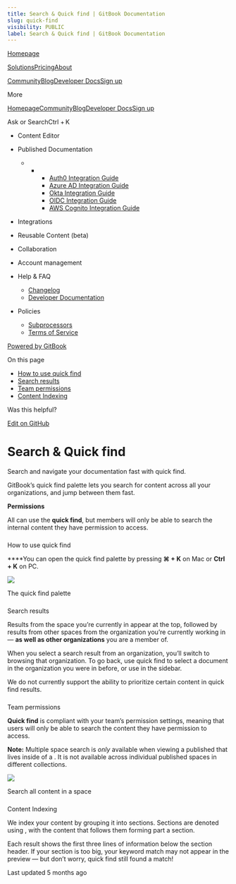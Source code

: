 ```yaml
---
title: Search & Quick find | GitBook Documentation
slug: quick-find
visibility: PUBLIC
label: Search & Quick find | GitBook Documentation
---
```

[Homepage](https://www.gitbook.com/)

[Solutions](https://www.gitbook.com/solutions/public-docs)[Pricing](https://www.gitbook.com/pricing)[About](https://www.gitbook.com/about)

[Community](https://github.com/GitbookIO/community)[Blog](https://www.gitbook.com/blog)[Developer Docs](https://developer.gitbook.com/)[Sign up](https://gitbook.com/join)

More

[Homepage](https://www.gitbook.com/)[Community](https://github.com/GitbookIO/community)[Blog](https://www.gitbook.com/blog)[Developer Docs](https://developer.gitbook.com/)[Sign up](https://gitbook.com/join)

Ask or SearchCtrl + K

*   Content Editor
    
*   Published Documentation
    
    *   *   *   [Auth0 Integration Guide](https://developer.gitbook.com/visitor-authentication/guides/integrations/how-to-use-auth0-integration-for-visitor-authentication)
            *   [Azure AD Integration Guide](https://developer.gitbook.com/visitor-authentication/guides/integrations/how-to-use-azure-ad-integration-for-visitor-authentication)
            *   [Okta Integration Guide](https://developer.gitbook.com/visitor-authentication/guides/integrations/how-to-use-okta-integration-for-visitor-authentication)
            *   [OIDC Integration Guide](https://developer.gitbook.com/visitor-authentication/guides/integrations/how-to-use-the-oidc-integration-for-visitor-authentication)
            *   [AWS Cognito Integration Guide](https://developer.gitbook.com/visitor-authentication/guides/integrations/how-to-use-the-aws-cognito-integration-for-visitor-authentication)
            
        
    
*   Integrations
    
*   Reusable Content (beta)
    
*   Collaboration
    
*   Account management
    
*   Help & FAQ
    
    *   [Changelog](https://changelog.gitbook.com/)
    *   [Developer Documentation](https://developer.gitbook.com/)
*   Policies
    
    *   [Subprocessors](https://policies.gitbook.com/security/subprocessors)
    *   [Terms of Service](https://policies.gitbook.com/terms)

[Powered by GitBook](https://www.gitbook.com/?utm_source=content&utm_medium=trademark&utm_campaign=NkEGS7hzeqa35sMXQZ4X)

On this page

*   [How to use quick find](#how-to-use-quick-find)
*   [Search results](#display-of-results)
*   [​Team permissions](#team-permissions)
*   [Content Indexing](#indexation)

Was this helpful?

[Edit on GitHub](https://github.com/GitbookIO/public-docs/blob/main/content-editor/searching-your-content/quick-find.md)

Search & Quick find
===================

Search and navigate your documentation fast with quick find.

GitBook’s quick find palette lets you search for content across all your organizations, and jump between them fast.

**Permissions**

All can use the **quick find**, but members will only be able to search the internal content they have permission to access.‌

### 

[](#how-to-use-quick-find)

How to use quick find

**​**You can open the quick find palette by pressing **⌘ + K** on Mac or **Ctrl + K** on PC.

![](https://docs.gitbook.com/~gitbook/image?url=https%3A%2F%2F1050631731-files.gitbook.io%2F%7E%2Ffiles%2Fv0%2Fb%2Fgitbook-x-prod.appspot.com%2Fo%2Fspaces%252FNkEGS7hzeqa35sMXQZ4X%252Fuploads%252FWBwLXFqBGu5oBHIWz8yu%252Fquick-find.png%3Falt%3Dmedia%26token%3D01182fcc-8bb7-458e-a0e0-656c63cba9f9&width=768&dpr=4&quality=100&sign=36c78a73&sv=1)

The quick find palette

### 

[](#display-of-results)

Search results

Results from the space you’re currently in appear at the top, followed by results from other spaces from the organization you’re currently working in — **as well as other organizations** you are a member of.

When you select a search result from an organization, you’ll switch to browsing that organization. To go back, use quick find to select a document in the organization you were in before, or use in the sidebar.

We do not currently support the ability to prioritize certain content in quick find results.

### 

[](#team-permissions)

​Team permissions

**Quick find** is compliant with your team’s permission settings, meaning that users will only be able to search the content they have permission to access.‌

**Note:** Multiple space search is _only_ available when viewing a published that lives inside of a . It is not available across individual published spaces in different collections.

![](https://docs.gitbook.com/~gitbook/image?url=https%3A%2F%2F1050631731-files.gitbook.io%2F%7E%2Ffiles%2Fv0%2Fb%2Fgitbook-x-prod.appspot.com%2Fo%2Fspaces%252FNkEGS7hzeqa35sMXQZ4X%252Fuploads%252FhSpTA5VOgXVeiZgOE4N8%252FScreenshot%25202024-02-15%2520at%252011.35.11.png%3Falt%3Dmedia%26token%3D8045ba6e-8110-431f-afe0-3a8b72598b9b&width=768&dpr=4&quality=100&sign=48764e36&sv=1)

Search all content in a space

### 

[](#indexation)

Content Indexing

We index your content by grouping it into sections. Sections are denoted using , with the content that follows them forming part a section.

Each result shows the first three lines of information below the section header. If your section is too big, your keyword match may not appear in the preview — but don’t worry, quick find still found a match!

Last updated 5 months ago
